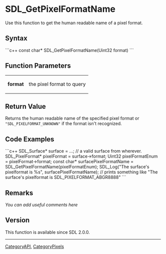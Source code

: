 
= SDL_GetPixelFormatName =
Use this function to get the human readable name of a pixel format.


== Syntax ==
```c++
const char* SDL_GetPixelFormatName(Uint32 format)
```

== Function Parameters ==
{|
|'''format'''
|the pixel format to query
|}

== Return Value ==
Returns the human readable name of the specified pixel format or <code>"SDL_PIXELFORMAT_UNKNOWN"</code> if the format isn't recognized.

== Code Examples ==
```c++
SDL_Surface* surface = ...; // a valid surface from wherever.
SDL_PixelFormat* pixelFormat = surface->format;
Uint32 pixelFormatEnum = pixelFormat->format;
const char* surfacePixelFormatName = SDL_GetPixelFormatName(pixelFormatEnum);
SDL_Log("The surface's pixelformat is %s", surfacePixelFormatName);
// prints something like "The surface's pixelformat is SDL_PIXELFORMAT_ABGR8888"
```

== Remarks ==
''You can add useful comments here''

<!-- #Leave this section as-is unless you have a remark to put in.  In that case, replace ''You can add useful comments here'' with your remark(s) following the Style Guide instructions.  Leave the rest of the markup alone and delete this comment. -->


== Version ==
This function is available since SDL 2.0.0.

----
[[CategoryAPI]], [[CategoryPixels]]
